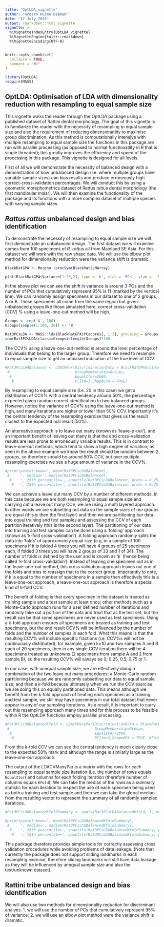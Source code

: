 ```yaml
---
title: "OptLDA_vignette"
author: "Ardern Hulme-Beaman"
date: "17 July 2020"
output: rmarkdown::html_vignette
vignette: >
  %\VignetteIndexEntry{OptLDA_vignette}
  %\VignetteEngine{knitr::rmarkdown}
  %\VignetteEncoding{UTF-8}
---
```


```r
knitr::opts_chunk$set(
  collapse = TRUE,
  comment = "#>"
)
```

```r
library(OptLDA)
require(MASS)
```

OptLDA: Optimisation of LDA with dimensionality reduction with resampling to equal sample size
--------------------------------------------------------------------------------------------------

This vignette walks the reader through the OptLDA package using a published dataset of Rattini dental morphology. The goal of this vignette is to familiarize the reader with the necessity of resampling to equal sample size and also the requirement of reducing dimensionatlity to maximise group discrimination. As this method is computationally intensive with multiple resampling to equal sample size the functions in this package are run with parallel processing (as opposed to normal functionatlity in R that is single threaded); this greatly improves the efficiency and speed of the processing in this package. This vignette is designed for all levels.

First of all we will demonstrate the necessity of balanced design with a demonstration of how unbalanced design (i.e. where multiple groups have variable sample sizes) can bias results and produce erroneously high correct-cross-validation percentages. We will conduct this by using a geometric morephometrics dataset of Rattus rattus dental morphology (the first mandibular molar). We will then examine the functionality of the package and its functions with a more complex dataset of multiple species with varying sample sizes.

*Rattus rattus* unbalanced design and bias identification
-------------------------------------------------------------------------------------------------------

To demonstrate the necessity of resampling to equal sample size we will first demonstrate an unbalanced design. The first dataset we will examine comes from 100 specimens of *R. rattus* all from Mainland SE Asia. For this dataset we will work with the raw shape data.  We will use the elbow plot method for dimensionality reduction were the variance shift is dramatic.


``` r

BlackRatGPA <- Morpho::procSym(BlackRat$LMArray)

plot(BlackRatGPA$Variance[1:20,2], type = 'b', xlab = 'PCs', ylab =  '% Variance')

```

In the above plot we can see the shift in variance is around 3 PCs and the number of PCs that cumulatively represent 95% is 11 (marked by the vertical line). We can randomly assign specimens in our dataset to one of 2 groups, A or B. These specimens all come from the same region but given unbalanced groups like those simulated here, correct cross-validation (CCV) % using a leave-one-out method will be high.


``` r

Groups <- rep('A', 100)
Groups[sample(1:100, 20)] <- 'B'

Rat3PCsLDA <- MASS::lda(BlackRatGPA$PCscores[, 1:3], grouping = Groups, CV = TRUE)
sum(Rat3PCsLDA$class==Groups)/length(Groups)*100

```

The CCV% using a leave-one-out method is around the level percentage of individuals that belong to the larger group. Therefore we need to resample to equal sample size to get an unbiased indication of the true level of CCV.


``` r

#Rat3PCsLDABalanced <- LDACVPar(DiscriminationData = BlackRatGPA$rotated,
 #                              GroupMembership=Groups,
  #                             EqualIter=2000,
   #                            PClim=3,ShapeGPA = TRUE)

```

By resampling to equal sample size (i.e. 20 in this case) we get a distribution of CCV% with a central tendency around 50%, the percentage expected given random correct identification to two balanced groups. However, notice the variance of CCV% using the leave-one-out method is high, and many iterations are higher or lower than 50% CCV. Importantly it's the central tendency of the resampling exercise that gives us the result closest to the expected null result (50%).

An alternative approach is to leave out many (known as 'leave-p-out'), and an important benefit of leaving out many is that the end cross-validation results are less prone to erroneously variable results. This is in contrast to leave-one-out methods, which tend to show a high degree of variation; as seen in the above example we know the result should be random between 2 groups, so therefore should be around 50% CCV, but over multiple resampling exercises we see a huge amount of variance in the CCV%.


``` r

#print(paste('mean=', mean(Rat3PCsLDABalanced),
 #     ', median=', median(Rat3PCsLDABalanced),
  #    ', 25th percentile=', quantile(Rat3PCsLDABalanced, probs = 0.25),
   #   ', 75th percentile=', quantile(Rat3PCsLDABalanced, probs = 0.75), sep = ''))
```

We can achieve a leave out many CCV by a number of different methods, in this case because we are both resampling to equal sample size and carrying out a leave out many CCV, we are using a multi layered approach. In other words we are subsetting out data so the sample sizes of our groups are equal (this is then the first layer) and then we are partitioning our data into equal training and test samples and assessing the CCV of each partition iteratively (this is the second layer). The partitioning of our data into training and test samples can be done using a 'folding' approach (known as 'k-fold cross-validation'). A folding approach randomly splits the data into 'folds' of approximately equal size (e.g. in a sample of 100 specimens if it is folded 4 times you will have 4 groups of 25 specimens each, if folded 3 times you will have 2 groups of 33 and 1 of 34). The number of folds is defined by the user and is known as 'k' (hence being called 'k-fold cross-validation'). Instead of leaving one specimen out as in the leave-one-out method, this cross validation approach leaves out one of the folds and tries to reassign that to the correct group. Importantly to note, if k is equal to the number of specimens in a sample then effectively this is a leave-one-out approach; a leave-one-out approach is therefore a special kind of k-fold CCV.

The benefit of folding is that every specimen in the dataset is treated as training sample and a test sample at least once; other methods such as a Monte-Carlo approach runs for a user defined number of iterations and randomly take out a portion of the data and treat that as the test set, but the result can be that some specimens are never used as test specimens. Using a k-fold approach ensures all specimens are treated as training and test specimens, but the end result CCV% will be influenced by the number of folds and the number of samples in each fold. What this means is that the resulting CCV% will include specific fractions (i.e. CCV%s will not be continuously distributed); for example, given k=10 and two samples A and B each of 20 specimens, then in any single CCV iteration there will be 4 specimens treated as unknowns (2 specimens from sample A and 2 from sample B), so the resulting CCV% will always be 0, 0.25, 0.5, 0.75 or 1.

In our case, with unequal sample size, we are effectively doing a combination of the two leave out many procedures: a Monte-Carlo random partitioning because we are randomly subsetting our data to equal sample size; and then a k-fold because ultimately when we run the CCV exercise we are doing this on equally partitioned data. This means although we benefit from the k-fold approach of treating each specimen as a training and test sample, we still may have specimens in our total dataset that never appear in any of our sampling iterations. As a result, it is important to carry out this resampling approach many times and for this process to be feasible within R the OptLDA functions employ parallel processing.


``` r

#Rat3PCsLDABalancedKfold <- LDACVManyPar(DiscriminationData = BlackRatGPA$rotated,
 #                                       GroupMembership=Groups,
  #                                      EqualIter=2000,
   #                                     PClim=3,ShapeGPA = TRUE, KFold = 10)

```

From this k-fold CCV we can see the central tendency is much clearly close to the expected 50% mark and although the range is similarly large as the leave-one-out approach.

The output of the LDACVManyPar is a matrix with the rows for each resampling to equal sample size iteration (i.e. the number of rows equals `EqualIter`) and columns for each folding iteration (therefore number of columns equals `KFold`). We can take the median of the rows as a summary statistic for each iteration to respect the use of each specimen being used as both a training and test sample and then we can take the global median from the resulting vector to represent the summary of all randomly sampled iterations. 


``` r

#Rat3PCsLDABalancedKfoldSummary <- apply(Rat3PCsLDABalancedKfold, 1, median)

#print(paste('mean=', mean(Rat3PCsLDABalancedKfoldSummary),
 #     ', median=', median(Rat3PCsLDABalancedKfoldSummary),
  #    ', 25th percentile=', quantile(Rat3PCsLDABalancedKfoldSummary, probs = 0.25),
   #   ', 75th percentile=', quantile(Rat3PCsLDABalancedKfoldSummary, probs = 0.75), sep = ''))

```
This package therefore provides simple tools for correctly assessing cross validation procedures while avoiding problems of data leakage. (Note that currently the package does not support sliding landmarks in each resampling exercise, therefore sliding landmarks will still have data leakage as they will be influenced by unequal sample size and also the test/unknown dataset).



Rattini tribe unbalanced design and bias identification
-------------------------------------------------------------------------------------------------------

We will also use two methods for dimensionality reduction for discriminant analyes: 1. we will use the number of PCs that cumulatively represent 95% of variance; 2. we will use an elbow plot method were the variance shift is dramatic.



